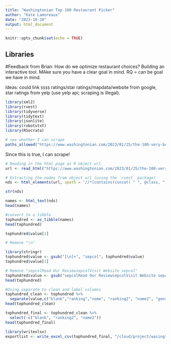 ```yaml
---
title: "Washingtonian Top 100 Restaurant Picker"
author: "Kate Lamoreaux"
date: "2023-10-28"
output: html_document
---
```


```r
knitr::opts_chunk$set(echo = TRUE)
```

## Libraries

#Feedback from Brian: How do we optimize restaurant choices? Building an interactive tool. MAke sure you have a clear goal in mind. RQ = can be goal we have in mind.

Ideas: could link `$$$$` ratings/star ratings/mapdata/website from google, star ratings from yelp (use yelp api; scraping is illegal).

```r
library(xml2)
library(rvest)
library(tidyverse)
library(tidytext)
library(jsonlite)
library(robotstxt)
library(RSocrata)
```



```r
# see whether I can scrape
paths_allowed("https://www.washingtonian.com/2023/01/25/the-100-very-best-restaurants-in-washington-dc/")
```

Since this is true, I can scrape!

```r
# Reading in the html page as R object url
url <- read_html("https://www.washingtonian.com/2023/01/25/the-100-very-best-restaurants-in-washington-dc/")
```

```r
# Extracting the nodes from object url (using the `rvest` package) 
nds <- html_elements(url, xpath = '//*[contains(concat( " ", @class, " " ), concat( " ", "sm-tw-py-0", " " ))]')

str(nds)
```

```r
names <- html_text(nds)
head(names)
```

```r
#convert to a tibble
tophundred <- as_tibble(names)
head(tophundred)
```
```r
tophundred$value[1]
```

```r
# Remove "\n"

library(stringr)
tophundred$value <- gsub("[\n]+", "sepcol", tophundred$value)
tophundred$value[1]
```


```r
# Remove "sepcolRead Our ReviewsepcolVisit Website sepcol"
tophundred$value <- gsub("sepcolRead Our ReviewsepcolVisit Website sepcol", "", tophundred$value)
head(tophundred)
```

```r
#Using separate to clean and label columns
tophundred_clean <- tophundred %>%
  separate(value,c("blank","ranking","name", "ranking2", "name2", "genre", "address", "phone number"), 'sepcol') 
head(tophundred_clean)
```


```r
tophundred_final <- tophundred_clean %>%
  select(-c("blank", "ranking2", "name2"))
head(tophundred_final)
```


```r
library(writexlsx)
exportlist <- write_excel_csv(tophundred_final, "/cloud/project/wasingtonian_top100.xlsx")
```